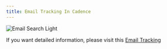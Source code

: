 ```yaml
---
title: Email Tracking In Cadence
---
```


<img
  className="block rounded-2xl shadow-lg"
  src="/images/email-tracking-in-cadence-001.png"
  alt="Email Search Light"
/>

If you want detailed information, please visit this [Email Tracking](/engagement/email/email-tracking)

